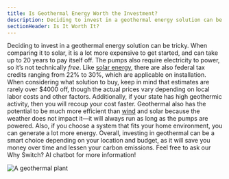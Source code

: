 ```yaml
---
title: Is Geothermal Energy Worth the Investment?
description: Deciding to invest in a geothermal energy solution can be tricky
sectionHeader: Is It Worth It?
---
```


Deciding to invest in a geothermal energy solution can be tricky.
When comparing it to solar, it is a lot more expensive to get started,
and can take up to 20 years to pay itself off.
The pumps also require electricity to power, so it’s not technically _free_.
Like [solar energy](/solutions/solar/), there are also federal tax credits ranging from 22% to 30%,
which are applicable on installation.
When considering what solution to buy, keep in mind that estimates are rarely over $4000 off,
though the actual prices vary depending on local labor costs and other factors.
Additionally, if your state has high geothermic activity, then you will recoup your cost faster.
Geothermal also has the potential to be much more efficient than [wind](/solutions/other/wind/) and solar
because the weather does not impact it—it will always run as long as the pumps are powered.
Also, if you choose a system that fits your home environment, you can generate a lot more energy.
Overall, investing in geothermal can be a smart choice depending on your location and budget,
as it will save you money over time and lessen your carbon emissions.
Feel free to ask our Why Switch? AI chatbot for more information!

![A geothermal plant](/images/geothermal-worth.avif)
